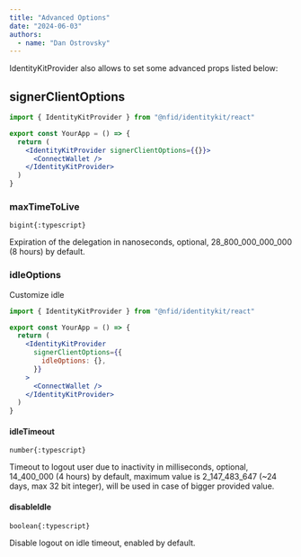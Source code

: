```yaml
---
title: "Advanced Options"
date: "2024-06-03"
authors:
  - name: "Dan Ostrovsky"
---
```


IdentityKitProvider also allows to set some advanced props listed below:

## signerClientOptions

```jsx
import { IdentityKitProvider } from "@nfid/identitykit/react"

export const YourApp = () => {
  return (
    <IdentityKitProvider signerClientOptions={{}}>
      <ConnectWallet />
    </IdentityKitProvider>
  )
}
```

### maxTimeToLive

`bigint{:typescript}`

Expiration of the delegation in nanoseconds, optional, 28_800_000_000_000 (8 hours) by default.

### idleOptions

Customize idle

```jsx
import { IdentityKitProvider } from "@nfid/identitykit/react"

export const YourApp = () => {
  return (
    <IdentityKitProvider
      signerClientOptions={{
        idleOptions: {},
      }}
    >
      <ConnectWallet />
    </IdentityKitProvider>
  )
}
```

#### idleTimeout

`number{:typescript}`

Timeout to logout user due to inactivity in milliseconds, optional, 14_400_000 (4 hours) by default,
maximum value is 2_147_483_647 (~24 days, max 32 bit integer), will be used in case of bigger
provided value.

#### disableIdle

`boolean{:typescript}`

Disable logout on idle timeout, enabled by default.
